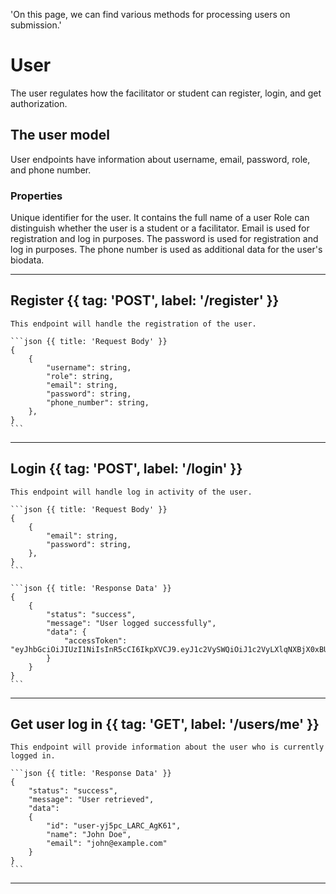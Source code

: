   'On this page, we can find various methods for processing users on submission.'

# User

The user regulates how the facilitator or student can register, login, and get authorization.

## The user model

User endpoints have information about username, email, password, role, and phone number.

### Properties

<Properties>
  <Property name="user_id" type="string">
    Unique identifier for the user.
  </Property>
  <Property name="username" type="string">
    It contains the full name of a user
  </Property>
  <Property name="role" type="string">
    Role can distinguish whether the user is a student or a facilitator.
  </Property>
  <Property name="email" type="string">
    Email is used for registration and log in purposes.
  </Property>
  <Property name="password" type="string">
    The password is used for registration and log in purposes.
  </Property>
  <Property name="phone_number" type="string">
    The phone number is used as additional data for the user's biodata.
  </Property>
</Properties>

---

## Register {{ tag: 'POST', label: '/register' }}

<Row>
  <Col>

    This endpoint will handle the registration of the user.

  </Col>
  <Col sticky>

    ```json {{ title: 'Request Body' }}
    {
        {
            "username": string,
            "role": string,
            "email": string,
            "password": string,
            "phone_number": string,
        },
    }
    ```

  </Col>
</Row>

---

## Login {{ tag: 'POST', label: '/login' }}

<Row>
  <Col>

    This endpoint will handle log in activity of the user.

  </Col>
  <Col sticky>

    ```json {{ title: 'Request Body' }}
    {
        {
            "email": string,
            "password": string,
        },
    }
    ```

    ```json {{ title: 'Response Data' }}
    {
        {
            "status": "success",
            "message": "User logged successfully",
            "data": {
                "accessToken": "eyJhbGciOiJIUzI1NiIsInR5cCI6IkpXVCJ9.eyJ1c2VySWQiOiJ1c2VyLXlqNXBjX0xBUkNfQWdLNjEiLCJpYXQiOjE2NDE3OTk5NDl9.flEMaQ7zsdYkxuyGbiXjEDXO8kuDTcI__3UjCwt6R_I"
            }
        }
    }
    ```

  </Col>
</Row>

---

## Get user log in {{ tag: 'GET', label: '/users/me' }}

<Row>
  <Col>

    This endpoint will provide information about the user who is currently logged in.

  </Col>
  <Col sticky>

    ```json {{ title: 'Response Data' }}
    {
        "status": "success", 
        "message": "User retrieved", 
        "data": 
        {
            "id": "user-yj5pc_LARC_AgK61", 
            "name": "John Doe", 
            "email": "john@example.com"
        }
    }
    ```

  </Col>
</Row>

---

## 


## 


## 

